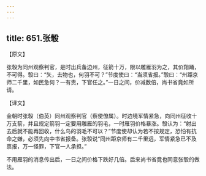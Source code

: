 ```yaml
---
---
---
```

title: 651.张彀
---



【原文】

张彀为同州观察判官，是时出兵备边州，征箭十万，限以雕雁羽为之，其价翔踊，不可得。彀曰：“矢，去物也，何羽不可？”节度使曰：“当须省报。”彀曰：“州距京师二千里，如民急何？一有责，下官任之。”一日之间，价减数倍，尚书省竟如所请。

【译文】

金朝时张彀（伯英）同州观察判官（察使僚属）。时边境军情紧急，向同州征收十万支箭，并且规定箭羽一定要用雕雁的羽毛，一时雁羽价格暴涨。彀认为：“射出去后就不能再回收，什么鸟的羽毛不可以？”节度使却认为若不按规定，恐怕有抗命之嫌，必须先向中书省报备。张彀说“同州距京师有二千里远，军情紧急已不及禀报，万一怪罪，下官一人承担。”

不用雁羽的消息传出后，一日之间价格下跌好几倍。后来尚书省竟也同意张彀的做法。